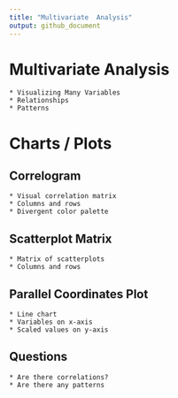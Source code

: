 ```yaml
---
title: "Multivariate  Analysis"
output: github_document
---
```


# Multivariate Analysis

    * Visualizing Many Variables
    * Relationships
    * Patterns
    
 
# Charts / Plots

## Correlogram

    * Visual correlation matrix
    * Columns and rows
    * Divergent color palette


## Scatterplot Matrix

    * Matrix of scatterplots
    * Columns and rows
    
## Parallel Coordinates Plot

    * Line chart
    * Variables on x-axis
    * Scaled values on y-axis
    
## Questions

    * Are there correlations?
    * Are there any patterns